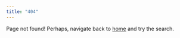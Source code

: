 ```yaml
---
title: "404"
---
```


Page not found! Perhaps, navigate back to [home](index.qmd) and try the search.